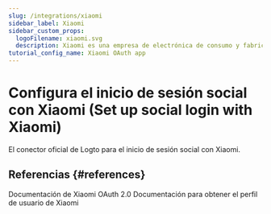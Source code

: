 ```yaml
---
slug: /integrations/xiaomi
sidebar_label: Xiaomi
sidebar_custom_props:
  logoFilename: xiaomi.svg
  description: Xiaomi es una empresa de electrónica de consumo y fabricación inteligente con smartphones y hardware inteligente.
tutorial_config_name: Xiaomi OAuth app
---
```




# Configura el inicio de sesión social con Xiaomi (Set up social login with Xiaomi)

El conector oficial de Logto para el inicio de sesión social con Xiaomi.

<GuideTip />

<Integration />

## Referencias \{#references}

<Url href="https://dev.mi.com/xiaomihyperos/documentation/detail?pId=1708">
  Documentación de Xiaomi OAuth 2.0
</Url>

<Url href="https://dev.mi.com/xiaomihyperos/documentation/detail?pId=1517">
  Documentación para obtener el perfil de usuario de Xiaomi
</Url>
